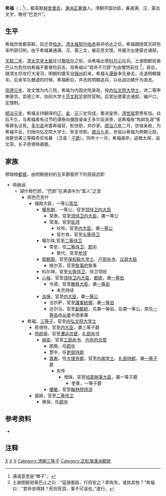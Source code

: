 {{Manchu name|[[赫舍里氏|赫舍里]]}}
'''希福'''（{{lang-mnc|ᡥᡳᡶᡝ|z=Hife}}；<ref>满语意思是“稗子”。</ref>{{bd|1589年||1653年}}），都英额[[赫舍里氏|赫舍里氏]]，[[满洲正黄旗|满洲正黄旗]]人。清朝开国功臣，兼通满、汉、蒙古文字，赐号“巴克什”。

==生平==
希福世居都英额，后迁至[[哈达部|哈达]]。[[努尔哈赤|清太祖努尔哈赤]]吞并哈达之后，希福跟随其兄硕色率所部归附。由于希福兼通满、汉、蒙三文，被召至文馆，并屡次出使蒙古诸部。

[[天聪二年|天聪二年]]，[[皇太極|清太宗皇太极]]征讨[[察哈尔部|察哈尔]]之前，派希福出使[[科尔沁部|科尔沁]]征兵。土谢图额驸奥巴认为危险劝希福不要冒险前去，但希福以“君命不可辞”为由慨然前往 <ref>土谢图额驸奥巴止之曰：“寇骑塞路，行将安之？即有失，谁执其咎？”希福曰：“君命安得辞？死则死耳，事不可误也。”遂行。</ref>。其后，随清太宗攻打大凌河，明朝的援军自[[锦州|锦州]]赶来，希福与[[谭泰|谭泰]]争先奋击，击退明朝援军。后金军队撤退的时候，希福断后，并击败明朝追兵，以此战功被升为游击。

[[崇德元年|崇德元年]]，改文馆为内三院，希福为内国史院承政，授[[内弘文院大学士|内弘文院大学士]]，进二等甲喇章京。崇德三年，协同大学士[[范文程|范文程]]定部院官制。后常出使蒙古诸部，编户口，定旗制。

[[顺治元年|顺治元年]]，希福主持翻译的[[辽史|辽]]、[[金史|金]]、[[元史|元]]三史完成，奏进皇帝，[[顺治帝|清世祖]]恩赉有加。此后不久，与希福素有过节的谭泰向摄政睿亲王多尔衮进谗，说希福有“构衅乱政”等等罪名议死。[[多尔衮|多尔衮]]命罢希福官、削世职，并抄家。[[顺治八年|顺治八年]]二月，世祖亲政，为希福平反，仍授内弘文院大学士，恢复世职。[[顺治九年|顺治九年]]，世祖以希福为两朝元勋，进爵世袭三等精奇尼哈番 （汉语：[[子爵|子爵]]）。同年十一月，希福病卒，追赠太保，谥文简。长子奇塔特袭爵。

==家族==
穆瑚禄[[都督|都督]]，由明朝册封的五军都督府下的高级武职
*特赫讷
**瑚什穆巴颜，“巴颜”在满语中为“富人”之意
***硕色巴克什
****辅政大臣，一等公[[索尼_(人物)|索尼]]
*****[[噶布喇|噶布喇]]，一等公，官至[[领侍卫内大臣|领侍卫内大臣]]
******常泰，官至[[领侍卫内大臣|领侍卫内大臣]]，袭一等公
******常海，官至[[佐领|佐领]]
*******纶布，官至[[內大臣|內大臣]]，袭[[一等公|一等公]]
*******哲尔肯，官至[[头等侍卫|头等侍卫]]
*****噶尔珠,官至[[二等侍卫|二等侍卫]]
******常安，任[[二等侍卫|二等侍卫]]、[[郎中|郎中]]
*******察代，官至[[参领|参领]]
*****[[索额图|索额图]]，官至[[保和殿大学士|保和殿大学士]]、[[户部尚书|户部尚书]]、[[议政大臣|议政大臣]]
******格尔芬，官至[[詹事府|詹事府]]詹事
*****科尔坤，官至[[头等侍卫|头等侍卫]]、侍卫领班
*****[[心裕|心裕]]，官至[[领侍卫内大臣|领侍卫内大臣]]、[[都统|都统]]，袭[[一等伯|一等伯]]
******令德，官至[[散秩大臣|散秩大臣]]，袭[[一等伯|一等伯]]
*******未完待续
*****[[发保|法保]]，官至[[内大臣|内大臣]]，袭[[一等公|一等公]]
******法尔萨，官至[[護軍統領|護軍統領]]，袭[[一等伯|一等伯]]
******达尔马，官至[[副都統|副都統]]，先袭一等伯，后袭一等公，原先[[一等伯|一等伯]]由[[从弟|从弟]]令德承袭
***希福，[[三等子|三等子]]，官至[[内弘文院大学士|内弘文院大学士]]
****奇塔特，官至[[内大臣|内大臣]]，袭三等子爵
****[[帅颜保|帅颜保]]，官至[[漕运总督|漕运总督]]、[[礼部尚书|礼部尚书]]
*****[[赫奕|赫奕]]，官至[[工部尚书|工部尚书]]、[[内务府总管|内务府总管]]
******图南，任[[郎中|郎中]]
******慧中，任[[吏部侍郎|吏部侍郎]]
******[[嵩寿|嵩寿]]，任[[大理寺卿|大理寺卿]]，官至[[内阁学士|内阁学士]]、[[礼部侍郎|礼部侍郎]]，袭[[一等子|一等子]]爵
*******失传
********增保，官至[[哈密辦事大臣|哈密辦事大臣]]，袭一等子爵
*********奎善，一等子爵
******[[肇敏|肇敏]]，官至[[翰林院侍讲|翰林院侍讲]]
****威赫，官至[[二等侍卫|二等侍卫]]
*****佛保，任[[郎中|郎中]]

==参考资料==
*{{Cite web |url= http://www.guoxue.com/shibu/24shi/qingshigao/qsgx_232.htm |title= 清史稿列传十九 |author= [[赵尔巽|赵尔巽]]等 |access-date= 2011-03-17 |archive-date= 2020-08-04 |archive-url= https://web.archive.org/web/20200804005933/http://www.guoxue.com/shibu/24shi/qingshigao/qsgx_232.htm |dead-url= no }}

==注释==
<div class="references-small">
<references />
</div>


[[Category:正黃旗滿洲人|X]]
[[Category:赫舍里氏|X]]
[[Category:清朝大学士|X]]
[[Category:清朝三等子|Category:清朝三等子]]
[[Category:正紅旗滿洲都統|Category:正紅旗滿洲都統]]